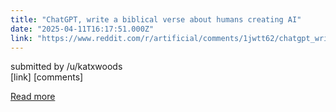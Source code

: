 ```yaml
---
title: "ChatGPT, write a biblical verse about humans creating AI"
date: "2025-04-11T16:17:51.000Z"
link: "https://www.reddit.com/r/artificial/comments/1jwtt62/chatgpt_write_a_biblical_verse_about_humans/"
---
```


submitted by    /u/katxwoods  
 [link]   [comments]

[Read more](https://www.reddit.com/r/artificial/comments/1jwtt62/chatgpt_write_a_biblical_verse_about_humans/)

